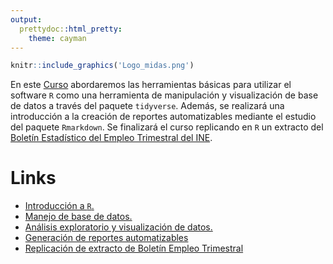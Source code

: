 ```yaml
---
output:
  prettydoc::html_pretty:
    theme: cayman
---
```


```r
knitr::include_graphics('Logo_midas.png')
```

En este [Curso](https://midas-chile.github.io/INE/Curso%20R/Curso-INE.html#/curso-de-r-midas) abordaremos las herramientas básicas para utilizar el software `R` como una herramienta de manipulación y visualización de base de datos a través del paquete `tidyverse`. Además, se realizará una introducción a la creación de reportes automatizables mediante el estudio del paquete `Rmarkdown`. Se finalizará el curso replicando en `R` un extracto del [Boletín Estadístico del Empleo Trimestral del INE](https://github.com/MiDaS-Chile/INE/blob/master/Curso%20R/Ejercicio%20Final/boletin.pdf).

# Links

- [Introducción a `R`.](https://midas-chile.github.io/INE/Curso%20R/Curso-INE.html#/introduccin-a-r)
- [Manejo de base de datos.](https://midas-chile.github.io/INE/Curso%20R/Curso-INE.html#/manejo-de-base-de-datos)
- [Análisis exploratorio y visualización de datos.](https://midas-chile.github.io/INE/Curso%20R/Curso-INE.html#/analisis-exploratorio-y-visualizacion-de-datos)
- [Generación de reportes automatizables](https://midas-chile.github.io/INE/Curso%20R/Curso-INE.html#/generacion-de-reportes-automatizables)
- [Replicación de extracto de Boletín Empleo Trimestral](https://midas-chile.github.io/INE/Curso R/Ejercicio Final/Reporte_INE.html#)
  


